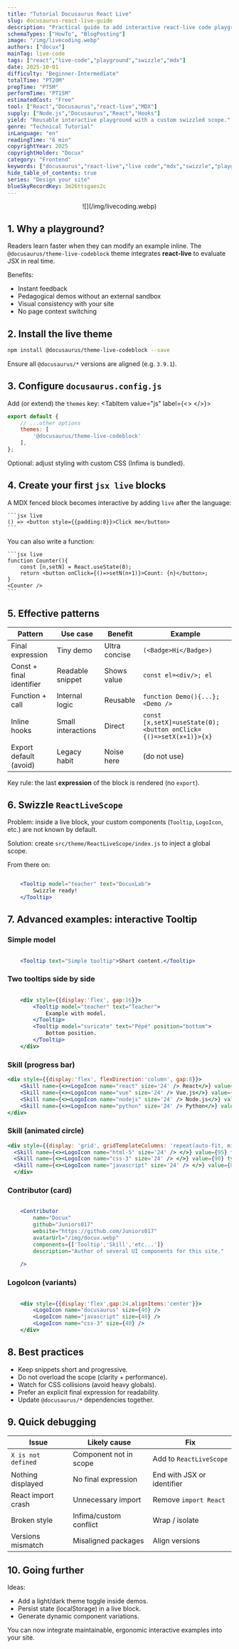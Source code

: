 ```yaml
---
title: "Tutorial Docusaurus React Live"
slug: docusaurus-react-live-guide
description: "Practical guide to add interactive react-live code playgrounds in Docusaurus: theme installation, configuration, ReactLiveScope swizzle, and maintainable example patterns."
schemaTypes: ["HowTo", "BlogPosting"]
image: "/img/livecoding.webp"
authors: ["docux"]
mainTag: live-code
tags: ["react","live-code","playground","swizzle","mdx"]
date: 2025-10-01
difficulty: "Beginner-Intermediate"
totalTime: "PT20M"
prepTime: "PT5M"
performTime: "PT15M"
estimatedCost: "Free"
tool: ["React","Docusaurus","react-live","MDX"]
supply: ["Node.js","Docusaurus","React","Hooks"]
yield: "Reusable interactive playground with a custom swizzled scope."
genre: "Technical Tutorial"
inLanguage: "en"
readingTime: "6 min"
copyrightYear: 2025
copyrightHolder: "Docux"
category: "Frontend"
keywords: ["docusaurus","react-live","live code","mdx","swizzle","playground","react"]
hide_table_of_contents: true
series: "Design your site"
blueSkyRecordKey: 3m26ttsgaes2c
---
```

<center>
<div>
![](/img/livecoding.webp)
</div>
</center>

## 1. Why a playground?
Readers learn faster when they can modify an example inline. The `@docusaurus/theme-live-codeblock` theme integrates **react-live** to evaluate JSX in real time.

Benefits:
- Instant feedback
- Pedagogical demos without an external sandbox
- Visual consistency with your site
- No page context switching
<!--truncate-->


## 2. Install the live theme

```bash
npm install @docusaurus/theme-live-codeblock --save
```

Ensure all `@docusaurus/*` versions are aligned (e.g. `3.9.1`).


## 3. Configure `docusaurus.config.js`

Add (or extend) the `themes` key:
<Tabs>
<TabItem value="js" label={<><LogoIcon name="javascript" size='32' /> </>}>


```js title="docusaurus.config.js"
export default {
	// ...other options
	themes: [
		'@docusaurus/theme-live-codeblock'
	],
};
```
</TabItem>
</Tabs>

Optional: adjust styling with custom CSS (Infima is bundled).



## 4. Create your first `jsx live` blocks

A MDX fenced block becomes interactive by adding `live` after the language:

````mdx
```jsx live
() => <button style={{padding:8}}>Click me</button>
```
````


You can also write a function:

````mdx
```jsx live
function Counter(){
	const [n,setN] = React.useState(0);
	return <button onClick={()=>setN(n+1)}>Count: {n}</button>;
}
<Counter />
```
````



## 5. Effective patterns

| Pattern | Use case | Benefit | Example |
|---------|-------|----------|---------|
| Final expression | Tiny demo | Ultra concise | `(<Badge>Hi</Badge>)` |
| Const + final identifier | Readable snippet | Shows value | `const el=<div/>; el` |
| Function + call | Internal logic | Reusable | `function Demo(){...}; <Demo />` |
| Inline hooks | Small interactions | Direct | `const [x,setX]=useState(0); <button onClick={()=>setX(x+1)}>{x}` |
| Export default (avoid) | Legacy habit | Noise here | (do not use) |

Key rule: the last **expression** of the block is rendered (no `export`).



## 6. Swizzle `ReactLiveScope`

Problem: inside a live block, your custom components (`Tooltip`, `LogoIcon`, etc.) are not known by default.

Solution: create `src/theme/ReactLiveScope/index.js` to inject a global scope.

<Snippet filename="src/theme/ReactLiveScope/index.js" source="src/theme/ReactLiveScope/index.js" />


From there on:

```jsx live

	<Tooltip model="teacher" text="DocuxLab">
		Swizzle ready!
	</Tooltip>

```


## 7. Advanced examples: interactive Tooltip

### Simple model
```jsx live

	<Tooltip text="Simple tooltip">Short content.</Tooltip>

```

### Two tooltips side by side
```jsx live

	<div style={{display:'flex', gap:16}}>
		<Tooltip model="teacher" text="Teacher">
			Example with model.
		</Tooltip>
		<Tooltip model="suricate" text="Pépé" position="bottom">
			Bottom position.
		</Tooltip>
	</div>

```





### Skill (progress bar)
```jsx live
<div style={{display:'flex', flexDirection:'column', gap:8}}>
	<Skill name={<><LogoIcon name="react" size='24' /> React</>} value={88} type="bar" color="#61DAFB" height={25} />
	<Skill name={<><LogoIcon name="vue" size='24' /> Vue.js</>} value={75} type="bar" color="#4FC08D" height={25} />
	<Skill name={<><LogoIcon name="nodejs" size='24' /> Node.js</>} value={82} type="bar" color="#339933" height={25} />
	<Skill name={<><LogoIcon name="python" size='24' /> Python</>} value={78} type="bar" color="#3776AB" height={25} />
</div>

```

### Skill (animated circle)
```jsx live
<div style={{display: 'grid', gridTemplateColumns: 'repeat(auto-fit, minmax(150px, 1fr))', gap: '20px', marginTop: '20px'}}>
  <Skill name={<><LogoIcon name="html-5" size='24' /> </>} value={95} type="circle" color="#E34F26" valuePosition="center" size={100} />
  <Skill name={<><LogoIcon name="css-3" size='24' /> </>} value={90} type="circle" color="#1572B6" valuePosition="center" size={100} />
  <Skill name={<><LogoIcon name="javascript" size='24' /> </>} value={85} type="circle" color="#F7DF1E" valuePosition="center" size={100} />
  </div>
```

### Contributor (card)
```jsx live

	<Contributor
		name="Docux"
		github="Juniors017"
		website="https://github.com/Juniors017"
		avatarUrl="/img/docux.webp"
		components={['Tooltip','Skill','etc...']}
		description="Author of several UI components for this site."
        
	/>

```

### LogoIcon (variants)
```jsx live

	<div style={{display:'flex',gap:24,alignItems:'center'}}>
		<LogoIcon name="docusaurus" size={40} />
		<LogoIcon name="javascript" size={40} />
		<LogoIcon name="css-3" size={40} />
	</div>

```



## 8. Best practices
* Keep snippets short and progressive.
* Do not overload the scope (clarity + performance).
* Watch for CSS collisions (avoid heavy globals).
* Prefer an explicit final expression for readability.
* Update `@docusaurus/*` dependencies together.

## 9. Quick debugging

<center>

| Issue | Likely cause | Fix |
|----------|----------------|----------|
| `X is not defined` | Component not in scope | Add to `ReactLiveScope` |
| Nothing displayed | No final expression | End with JSX or identifier |
| React import crash | Unnecessary import | Remove `import React` |
| Broken style | Infima/custom conflict | Wrap / isolate |
| Versions mismatch | Misaligned packages | Align versions |

</center>


## 10. Going further
Ideas:
- Add a light/dark theme toggle inside demos.
- Persist state (localStorage) in a live block.
- Generate dynamic component variations.

<Tooltip model="teacher" text="Your turn!">You can now integrate maintainable, ergonomic interactive examples into your site.</Tooltip>


